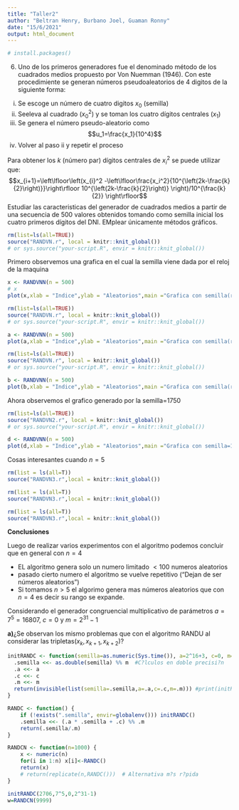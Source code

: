```yaml
---
title: "Taller2"
author: "Beltran Henry, Burbano Joel, Guaman Ronny"
date: "15/6/2021"
output: html_document
---
```

```r
# install.packages()
```

6. Uno de los primeros generadores fue el denominado método de los cuadrados medios propuesto por Von Nuemman (1946). Con este procedimiente se generan números pseudoaleatorios de 4 digitos de la siguiente forma:

  i. Se escoge un número de cuatro digitos $x_0$ (semilla)
  ii. Seeleva al cuadrado $(x_0^2)$ y se toman los cuatro dígitos centrales $(x_1)$ 
  iii. Se genera el número pseudo-aleatorio como
   $$u_1=\frac{x_1}{10^4}$$
  iv. Volver al paso ii y repetir el proceso
  
  Para obtener los $k$ (número par) dígitos centrales de $x_i^2$ se puede utilizar que: 
   $$x_{i+1}=\left\lfloor\left(x_{i}^2 -\left\lfloor\frac{x_i^2}{10^{\left(2k-\frac{k}{2}\right)}}\right\rfloor 10^{\left(2k-\frac{k}{2}\right)} \right)/10^{\frac{k}{2}} \right\rfloor$$
Estudiar las caracteristicas del generador de cuadrados medios a partir de una secuencia de 500 valores obtenidos tomando como semilla inicial los cuatro primeros dígitos del DNI. EMplear únicamente métodos gráficos.

```r
rm(list=ls(all=TRUE))
source("RANDVN.r", local = knitr::knit_global())
# or sys.source("your-script.R", envir = knitr::knit_global())
```

Primero observemos una grafica en el cual la semilla viene dada por el reloj de la maquina

```r

x <- RANDVNN(n = 500)
# x
plot(x,xlab = "Indice",ylab = "Aleatorios",main ="Grafica con semilla(reloj)")
```

```r
rm(list=ls(all=TRUE))
source("RANDVN.r", local = knitr::knit_global())
# or sys.source("your-script.R", envir = knitr::knit_global())

a <- RANDVNN(n = 500)
plot(a,xlab = "Indice",ylab = "Aleatorios",main ="Grafica con semilla(reloj)")
```

```r
rm(list=ls(all=TRUE))
source("RANDVN.r", local = knitr::knit_global())
# or sys.source("your-script.R", envir = knitr::knit_global())

b <- RANDVNN(n = 500)
plot(b,xlab = "Indice",ylab = "Aleatorios",main ="Grafica con semilla(reloj)")
```

Ahora observemos el grafico generado por la semilla=1750

```r
rm(list=ls(all=TRUE))
source("RANDVN2.r", local = knitr::knit_global())
# or sys.source("your-script.R", envir = knitr::knit_global())

d <- RANDVNN(n = 500)
plot(d,xlab = "Indice",ylab = "Aleatorios",main ="Grafica con semilla=1750")
```

Cosas interesantes cuando $n=5$

```r
rm(list = ls(all=T))
source("RANDVN3.r",local = knitr::knit_global())
```

```r
rm(list = ls(all=T))
source("RANDVN3.r",local = knitr::knit_global())
```

```r
rm(list = ls(all=T))
source("RANDVN3.r",local = knitr::knit_global())
```


**Conclusiones**

Luego de realizar varios experimentos con el algoritmo podemos concluir que en general con $n=4$ 

*   EL algoritmo genera solo un numero limitado $<100$ numeros aleatorios 
*   pasado cierto numero el algoritmo se vuelve repetitivo ("Dejan de ser números aleatorios")
*   Si tomamos $n>5$ el algorimo genera mas números aleatorios que con $n=4$ es decir su rango se expande.



Considerando el generador congruencial multiplicativo de parámetros $a=7^5=16807$, $c=0$ y $m=2^{31}-1$

**a)**¿Se observan los mismo problemas que con el algoritmo RANDU al considerar las tripletas$(x_k, x_{k+1}, x_{k+2})$?


```r
initRANDC <- function(semilla=as.numeric(Sys.time()), a=2^16+3, c=0, m=2^31) {
  .semilla <<- as.double(semilla) %% m  #C?lculos en doble precisi?n
  .a <<- a
  .c <<- c
  .m <<- m
  return(invisible(list(semilla=.semilla,a=.a,c=.c,m=.m))) #print(initRANDC())
}

RANDC <- function() {
    if (!exists(".semilla", envir=globalenv())) initRANDC()
    .semilla <<- (.a * .semilla + .c) %% .m
    return(.semilla/.m)
}

RANDCN <- function(n=1000) {
    x <- numeric(n)
    for(i in 1:n) x[i]<-RANDC()
    return(x)
    # return(replicate(n,RANDC()))  # Alternativa m?s r?pida    
}

```

```r
initRANDC(2706,7^5,0,2^31-1)
w=RANDCN(9999)
```



